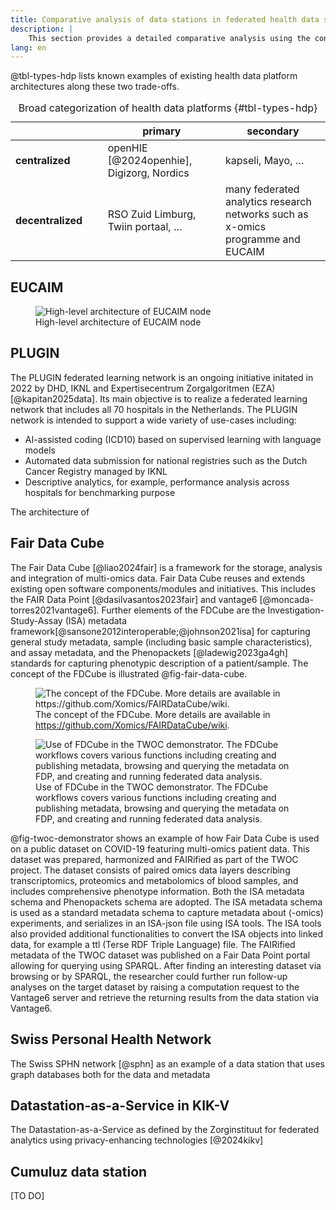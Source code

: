```yaml
---
title: Comparative analysis of data stations in federated health data systems
description: |
    This section provides a detailed comparative analysis using the concepts of the PHT architecture of how the "data station" concept is realized in existing federated data systems.
lang: en
---
```


@tbl-types-hdp lists known examples of existing health data platform architectures along these two trade-offs.

|               | primary           | secondary       |
|---------------|-------------------|-----------------|
| **centralized**   | openHIE [@2024openhie], Digizorg, Nordics | kapseli, Mayo, ... |
| **decentralized** | RSO Zuid Limburg, Twiin portaal, ...  | many federated analytics research networks such as x-omics programme and EUCAIM |

: Broad categorization of health data platforms {#tbl-types-hdp}

## EUCAIM

![High-level architecture of EUCAIM node](./images/eucaim-node.png)

## PLUGIN

The PLUGIN federated learning network is an ongoing initiative initated in 2022 by DHD, IKNL and Expertisecentrum Zorgalgoritmen (EZA) [@kapitan2025data]. Its main objective is to realize a federated learning network that includes all 70 hospitals in the Netherlands. The PLUGIN network is intended to support a wide variety of use-cases including:

- AI-assisted coding (ICD10) based on supervised learning with language models
- Automated data submission for national registries such as the Dutch Cancer Registry managed by IKNL
- Descriptive analytics, for example, performance analysis across hospitals for benchmarking purpose

The architecture of 

## Fair Data Cube

The Fair Data Cube [@liao2024fair] is a framework for the storage, analysis and integration of multi-omics data. Fair Data Cube reuses and extends existing open software components/modules and initiatives. This includes the FAIR Data Point [@dasilvasantos2023fair] and vantage6 [@moncada-torres2021vantage6]. Further elements of the FDCube are the Investigation-Study-Assay (ISA) metadata framework[@sansone2012interoperable;@johnson2021isa] for capturing general study metadata, sample (including basic sample characteristics), and assay metadata, and the Phenopackets [@ladewig2023ga4gh] standards for capturing phenotypic description of a patient/sample. The concept of the FDCube is illustrated @fig-fair-data-cube.

:::{#fig-fair-data-cube layout-nrow=2}

![The concept of the FDCube. More details are available in [https://github.com/Xomics/FAIRDataCube/wiki](https://github.com/Xomics/FAIRDataCube/wiki).](./images/fair-data-cube.jpg)

![Use of FDCube in the TWOC demonstrator. The FDCube workflows covers various functions including creating and publishing metadata, browsing and querying the metadata on FDP, and creating and running federated data analysis.](./images/twoc-demonstrator.jpg){#fig-twoc-demonstrator}

:::

@fig-twoc-demonstrator shows an example of how Fair Data Cube is used on a public dataset on COVID-19 featuring multi-omics patient data. This dataset was prepared, harmonized and FAIRified as part of the TWOC project. The dataset consists of paired omics data layers describing transcriptomics, proteomics and metabolomics of blood samples, and includes comprehensive phenotype information. Both the ISA metadata schema and Phenopackets schema are adopted. The ISA metadata schema is used as a standard metadata schema to capture metadata about (-omics) experiments, and serializes in an ISA-json file using ISA tools. The ISA tools also provided additional functionalities to convert the ISA objects into linked data, for example a ttl (Terse RDF Triple Language) file. The FAIRified metadata of the TWOC dataset was published on a Fair Data Point portal allowing for querying using SPARQL. After finding an interesting dataset via browsing or by SPARQL, the researcher could further run follow-up analyses on the target dataset by raising a computation request to the Vantage6 server and retrieve the returning results from the data station via Vantage6.



## Swiss Personal Health Network

The Swiss SPHN network [@sphn] as an example of a data station that uses graph databases both for the data and metadata


## Datastation-as-a-Service in KIK-V

The Datastation-as-a-Service as defined by the Zorginstituut for federated analytics using privacy-enhancing technologies [@2024kikv]

## Cumuluz data station

[TO DO]